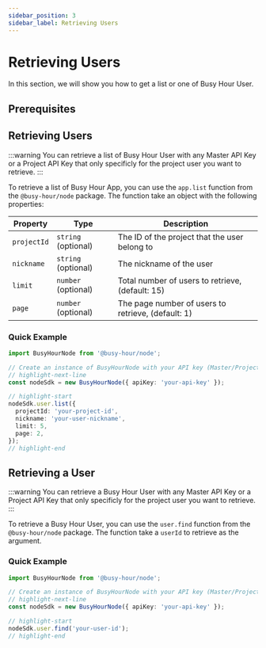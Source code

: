 ```yaml
---
sidebar_position: 3
sidebar_label: Retrieving Users
---
```



# Retrieving Users

In this section, we will show you how to get a list or one of Busy Hour User.

## Prerequisites

<Prerequisites />

## Retrieving Users

:::warning
You can retrieve a list of Busy Hour User with any Master API Key or a Project API Key that only specificly for the project user you want to retrieve.
:::

To retrieve a list of Busy Hour App, you can use the `app.list` function from the `@busy-hour/node` package. The function take an object with the following properties:

| Property    | Type                | Description                                        |
| ----------- | ------------------- | -------------------------------------------------- |
| `projectId` | `string` (optional) | The ID of the project that the user belong to      |
| `nickname`  | `string` (optional) | The nickname of the user                           |
| `limit`     | `number` (optional) | Total number of users to retrieve, (default: 15)   |
| `page`      | `number` (optional) | The page number of users to retrieve, (default: 1) |

### Quick Example

```ts title="src/main.ts"
import BusyHourNode from '@busy-hour/node';

// Create an instance of BusyHourNode with your API key (Master/Project)
// highlight-next-line
const nodeSdk = new BusyHourNode({ apiKey: 'your-api-key' });

// highlight-start
nodeSdk.user.list({
  projectId: 'your-project-id',
  nickname: 'your-user-nickname',
  limit: 5,
  page: 2,
});
// highlight-end
```

## Retrieving a User

:::warning
You can retrieve a Busy Hour User with any Master API Key or a Project API Key that only specificly for the project user you want to retrieve.
:::

To retrieve a Busy Hour User, you can use the `user.find` function from the `@busy-hour/node` package. The function take a `userId` to retrieve as the argument.

### Quick Example

```ts title="src/main.ts"
import BusyHourNode from '@busy-hour/node';

// Create an instance of BusyHourNode with your API key (Master/Project)
// highlight-next-line
const nodeSdk = new BusyHourNode({ apiKey: 'your-api-key' });

// highlight-start
nodeSdk.user.find('your-user-id');
// highlight-end
```
